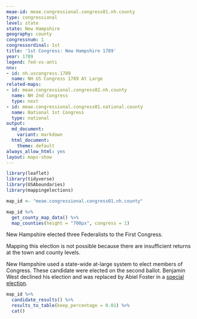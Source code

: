 ```yaml
---
meae-id: meae.congressional.congress01.nh.county
type: congressional
level: state
state: New Hampshire
geography: county
congressnum: 1
congressordinal: 1st
title: '1st Congress: New Hampshire 1789'
year: 1789
legend: fed-vs-anti
nnv:
- id: nh.uscongress.1789
  name: NH US Congress 1789 At Large
related-maps:
- id: meae.congressional.congress02.nh.county
  name: NH 2nd Congress
  type: next
- id: meae.congressional.congress01.national.county
  name: National 1st Congress
  type: national
output:
  md_document:
    variant: markdown
  html_document:
    theme: default
always_allow_html: yes
layout: maps-show
---
```


```r
library(leaflet)
library(tidyverse)
library(USAboundaries)
library(mappingelections)

map_id <- "meae.congressional.congress01.nh.county"
```

<div class="map">

```r
map_id %>%
  get_county_map_data() %>% 
  map_counties(height = "700px", congress = 1)
```

</div>

New Hampshire elected three Federalists to the First Congress. 

Mapping this election is not possible because there are insufficient returns at the town and county levels.

New Hampshire used a state-wide at-large system to elect members of Congress. These candidate were elected on the second ballot. Benjamin West declined his election and was replaced by Abiel Foster in a [special election](https://elections.lib.tufts.edu/catalog/tufts:nh.uscongress.special.1789).

<div class="results-table">

```r
map_id %>%
  candidate_results() %>%
  results_to_table(keep_percentage = 0.01) %>%
  cat()
```

</div>
